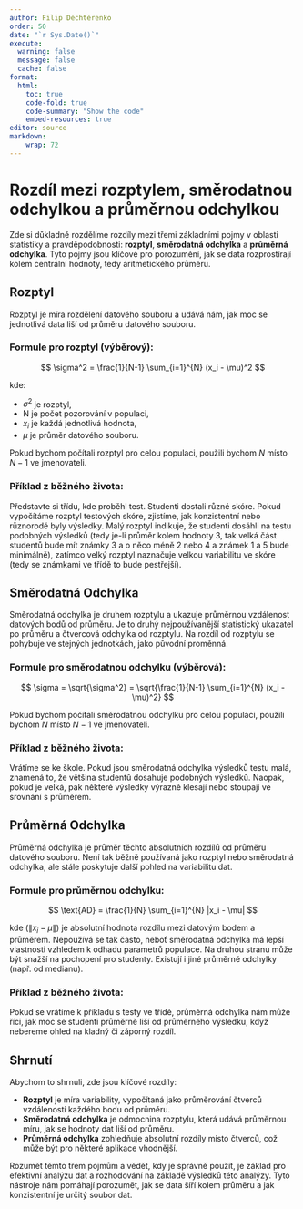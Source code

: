 ```yaml
---
author: Filip Děchtěrenko
order: 50
date: "`r Sys.Date()`"
execute:
  warning: false
  message: false
  cache: false
format:
  html:
    toc: true
    code-fold: true
    code-summary: "Show the code"
    embed-resources: true
editor: source
markdown:
    wrap: 72
---
```


# Rozdíl mezi rozptylem, směrodatnou odchylkou a průměrnou odchylkou

Zde si důkladně rozdělíme rozdíly mezi třemi základními pojmy v oblasti statistiky a pravděpodobnosti: **rozptyl**, **směrodatná odchylka** a **průměrná odchylka**. Tyto pojmy jsou klíčové pro porozumění, jak se data rozprostírají kolem centrální hodnoty, tedy aritmetického průměru.

## Rozptyl

Rozptyl je míra rozdělení datového souboru a udává nám, jak moc se jednotlivá data liší od průměru datového souboru.

### Formule pro rozptyl (výběrový):

$$
\sigma^2 = \frac{1}{N-1} \sum_{i=1}^{N} (x_i - \mu)^2
$$

kde: 

- $\sigma^2$ je rozptyl, 
- N je počet pozorování v populaci,
- $x_i$ je každá jednotlivá hodnota, 
- $\mu$ je průměr datového souboru.

Pokud bychom počítali rozptyl pro celou populaci, použili bychom $N$ místo $N-1$ ve jmenovateli.

### Příklad z běžného života:

Představte si třídu, kde proběhl test. Studenti dostali různé skóre. Pokud vypočítáme rozptyl testových skóre, zjistíme, jak konzistentní nebo různorodé byly výsledky. Malý rozptyl indikuje, že studenti dosáhli na testu podobných výsledků (tedy je-li průměr kolem hodnoty 3, tak velká část studentů bude mít známky 3 a o něco méně 2 nebo 4 a známek 1 a 5 bude minimálně), zatímco velký rozptyl naznačuje velkou variabilitu ve skóre (tedy se známkami ve třídě to bude pestřejší).

## Směrodatná Odchylka

Směrodatná odchylka je druhem rozptylu a ukazuje průměrnou vzdálenost datových bodů od průměru. Je to druhý nejpoužívanější statistický ukazatel po průměru a čtvercová odchylka od rozptylu. Na rozdíl od rozptylu se pohybuje ve stejných jednotkách, jako původní proměnná.

### Formule pro směrodatnou odchylku (výběrová):

$$
\sigma = \sqrt{\sigma^2} = \sqrt{\frac{1}{N-1} \sum_{i=1}^{N} (x_i - \mu)^2}
$$

Pokud bychom počítali směrodatnou odchylku pro celou populaci, použili bychom $N$ místo $N-1$ ve jmenovateli.

### Příklad z běžného života:

Vrátíme se ke škole. Pokud jsou směrodatná odchylka výsledků testu malá, znamená to, že většina studentů dosahuje podobných výsledků. Naopak, pokud je velká, pak některé výsledky výrazně klesají nebo stoupají ve srovnání s průměrem.

## Průměrná Odchylka

Průměrná odchylka je průměr těchto absolutních rozdílů od průměru datového souboru. Není tak běžně používaná jako rozptyl nebo směrodatná odchylka, ale stále poskytuje další pohled na variabilitu dat.

### Formule pro průměrnou odchylku:

$$
\text{AD} = \frac{1}{N} \sum_{i=1}^{N} |x_i - \mu|
$$

kde ($\|x_i - \mu\|$) je absolutní hodnota rozdílu mezi datovým bodem a průměrem. Nepoužívá se tak často, neboť směrodatná odchylka má lepší vlastnosti vzhledem k odhadu parametrů populace. Na druhou stranu může být snažší na pochopení pro studenty. Existují i jiné průměrné odchylky (např. od medianu).

### Příklad z běžného života:

Pokud se vrátíme k příkladu s testy ve třídě, průměrná odchylka nám může říci, jak moc se studenti průměrně liší od průměrného výsledku, když nebereme ohled na kladný či záporný rozdíl.

## Shrnutí

Abychom to shrnuli, zde jsou klíčové rozdíly: 

- **Rozptyl** je míra variability, vypočítaná jako průměrování čtverců vzdáleností každého bodu od průměru. 
- **Směrodatná odchylka** je odmocnina rozptylu, která udává průměrnou míru, jak se hodnoty dat liší od průměru. 
- **Průměrná odchylka** zohledňuje absolutní rozdíly místo čtverců, což může být pro některé aplikace vhodnější.

Rozumět těmto třem pojmům a vědět, kdy je správně použít, je základ pro efektivní analýzu dat a rozhodování na základě výsledků této analýzy. Tyto nástroje nám pomáhají porozumět, jak se data šíří kolem průměru a jak konzistentní je určitý soubor dat.
